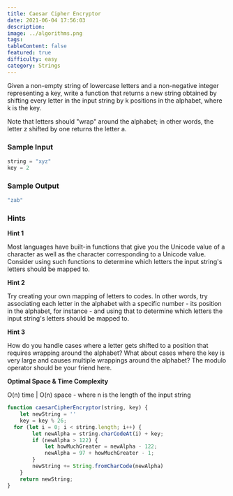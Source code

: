 ```yaml
---
title: Caesar Cipher Encryptor
date: 2021-06-04 17:56:03
description:
image: ../algorithms.png
tags:
tableContent: false
featured: true
difficulty: easy
category: Strings
---
```


Given a non-empty string of lowercase letters and a non-negative integer representing a key, write a function that returns a new string obtained by shifting every letter in the input string by k positions in the alphabet, where k is the key.

Note that letters should "wrap" around the alphabet; in other words, the letter z shifted by one returns the letter a.

### Sample Input

```jsx
string = "xyz"
key = 2
```

### Sample Output

```jsx
"zab"
```

### Hints

**Hint 1**

Most languages have built-in functions that give you the Unicode value of a character as well as the character corresponding to a Unicode value. Consider using such functions to determine which letters the input string's letters should be mapped to.

**Hint 2**

Try creating your own mapping of letters to codes. In other words, try associating each letter in the alphabet with a specific number - its position in the alphabet, for instance - and using that to determine which letters the input string's letters should be mapped to.

**Hint 3**

How do you handle cases where a letter gets shifted to a position that requires wrapping around the alphabet? What about cases where the key is very large and causes multiple wrappings around the alphabet? The modulo operator should be your friend here.

**Optimal Space & Time Complexity**

O(n) time | O(n) space - where n is the length of the input string

```js
function caesarCipherEncryptor(string, key) {
	let newString = ''
	key = key % 26;
  for (let i = 0; i < string.length; i++) {
		let newAlpha = string.charCodeAt(i) + key;
		if (newAlpha > 122) {
			let howMuchGreater = newAlpha - 122;
			newAlpha = 97 + howMuchGreater - 1;
		}
		newString += String.fromCharCode(newAlpha)
	}
	return newString;
}
```

